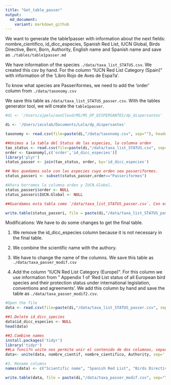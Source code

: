 ```yaml
---
title: "Get_table_passer"
output:
  md_document:
    variant: markdown_github
---
```


We want to generate the table1passer with information about the next fields: nombre_cientifico, id_dicc_especies, Spanish Red List, IUCN Global, Birds Directive, Bern, Born, Authority, English name and Spanish name and save as `./tables/table1passer.md`

We have information of the species `./data/taxa_list_STATUS.csv`. We created this csv by hand. For the column "IUCN Red List Category (Spain)" with information of the 'Libro Rojo de Aves de Espa?a'. 

To know what species are Passeriformes, we need to add the 'order' column from `./data/taxonomy.csv`

We save this table as `/data/taxa_list_STATUS_passer.csv`. With the tables generator tool, we will create the `table1passer`.


```r
#di <- '/Users/ajpelu/ownCloud/MS/MS_DP_DISPERSANTES/dp_dispersantes'

di <- '/Users/iecolab/Documents/Lola/dp_dispersantes'

taxonomy <- read.csv(file=paste(di,"/data/taxonomy.csv", sep=""), header=TRUE, sep=",")

##Unimos a la tabla del Status de las especies, la columna orden
tax_status <- read.csv(file=paste(di,"/data/taxa_list_STATUS.csv", sep=""), header=TRUE, sep=",")
order <- taxonomy[,c('order','id_dicc_especies')]
library('plyr')
status_passer <- join(tax_status, order, by='id_dicc_especies')

## Nos quedamos solo con las especies cuyo orden sea passeriformes.
status_passeri <- subset(status_passer,order=="Passeriformes")

#Ahora borramos la columna orden y IUCN.Global. 
status_passeri$order <- NULL
status_passeri$IUCN.Global <- NULL

##Guardamos esta tabla como `/data/taxa_list_STATUS_passer.csv`. Con este archivo, en el generador de tablas crearemos la tabla1passer. 

write.table(status_passeri, file = paste(di,"/data/taxa_list_STATUS_passer.csv", sep=""), row.names=FALSE, quote= FALSE, sep = ";")
```

Modifications: We have to do some changes to get the final table. 

1. We remove the id_dicc_especies column because it is not necessary in the final table.

2. We combine the scientific name with the authory. 

3. We have to change the name of the columns. We save this table as `./data/taxa_passer_modif.csv`

4. Add the column "IUCN Red List Category (Europe)". For this column we use information from " Appendix 1 of 'Red List status of all European bird species and their protection status under international legislation, conventions and agreements'. We add this column by hand and save the table as `./data/taxa_passer_modif2.csv`. 


```r
#Open the file 
data <- read.csv(file=paste(di,"/data/taxa_list_STATUS_passer.csv", sep=""), header=TRUE, sep=";")

##1.Delete id_dicc_species
data$id_dicc_especies <- NULL
head(data)

##2.Combine names
install.packages('tidyr')
library('tidyr')
##La funci?n unite nos permite unir el contenido de dos columnas, separando con el car?cter que queramos y borrar las dos columnas antiguas. 
data<- unite(data, nombre_cientif, nombre_cientifico, Authority, sep=' ', remove=TRUE)

#3. Rename columns
names(data) <- c("Scientific name", "Spanish Red List", "Birds Directive", "Bern", "Bonn", "Spanish Name", "English Name")

write.table(data, file = paste(di,"/data/taxa_passer_modif.csv", sep=""), row.names=FALSE, quote= FALSE, sep = ";", fileEncoding='UTF-8')
```
